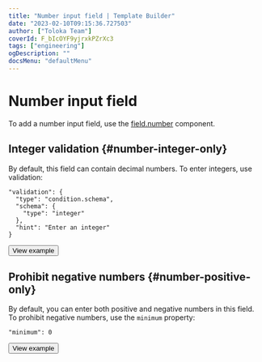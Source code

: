 ```yaml
---
title: "Number input field | Template Builder"
date: "2023-02-10T09:15:36.727503"
author: ["Toloka Team"]
coverId: F_bIcOYF9yjrxkPZrXc3
tags: ["engineering"]
ogDescription: ""
docsMenu: "defaultMenu"
---
```



# Number input field

To add a number input field, use the [field.number](/docs-new/template-builder/reference/field.number) component.

## Integer validation {#number-integer-only}

By default, this field can contain decimal numbers. To enter integers, use validation:

```
"validation": {
  "type": "condition.schema",
  "schema": {
    "type": "integer"
  },
  "hint": "Enter an integer"
}
```

<Button themeColor="light" view="default" size="l" type="link" url="https://ya.cc/t/ly07NbGi3ttExb">View example</Button>

## Prohibit negative numbers {#number-positive-only}

By default, you can enter both positive and negative numbers in this field. To prohibit negative numbers, use the `minimum` property:

```
"minimum": 0
```

<Button themeColor="light" view="default" size="l" type="link" url="https://ya.cc/t/-jTT88IN3ttEyM">View example</Button>

<ContactSupport/>
